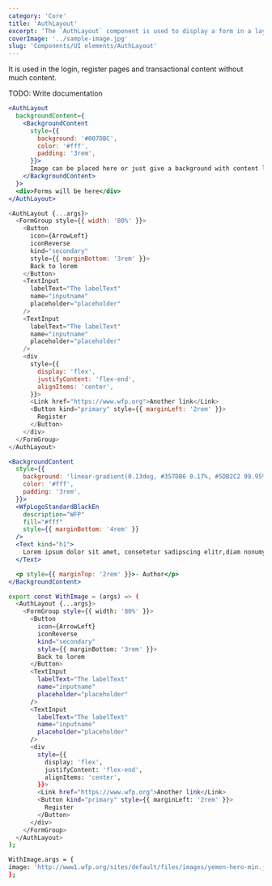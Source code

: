 ```yaml
---
category: 'Core'
title: 'AuthLayout'
excerpt: 'The `AuthLayout` component is used to display a form in a layout with a background image or content.'
coverImage: '../sample-image.jpg'
slug: 'Components/UI elements/AuthLayout'
---
```


It is used in the login, register pages and transactional content without much content.

TODO: Write documentation

```jsx live
<AuthLayout
  backgroundContent={
    <BackgroundContent
      style={{
        background: '#007DBC',
        color: '#fff',
        padding: '3rem',
      }}>
      Image can be placed here or just give a background with content like this
    </BackgroundContent>
  }>
  <div>Forms will be here</div>
</AuthLayout>
```

```js
<AuthLayout {...args}>
  <FormGroup style={{ width: '80%' }}>
    <Button
      icon={ArrowLeft}
      iconReverse
      kind="secondary"
      style={{ marginBottom: '3rem' }}>
      Back to lorem
    </Button>
    <TextInput
      labelText="The labelText"
      name="inputname"
      placeholder="placeholder"
    />
    <TextInput
      labelText="The labelText"
      name="inputname"
      placeholder="placeholder"
    />
    <div
      style={{
        display: 'flex',
        justifyContent: 'flex-end',
        alignItems: 'center',
      }}>
      <Link href="https://www.wfp.org">Another link</Link>
      <Button kind="primary" style={{ marginLeft: '2rem' }}>
        Register
      </Button>
    </div>
  </FormGroup>
</AuthLayout>
```

```jsx
<BackgroundContent
  style={{
    background: 'linear-gradient(0.13deg, #357DB6 0.17%, #5DB2C2 99.95%)',
    color: '#fff',
    padding: '3rem',
  }}>
  <WfpLogoStandardBlackEn
    description="WFP"
    fill="#fff"
    style={{ marginBottom: '4rem' }}
  />
  <Text kind="h1">
    Lorem ipsum dolor sit amet, consetetur sadipscing elitr,diam nonumy eirmod.
  </Text>

  <p style={{ marginTop: '2rem' }}>- Author</p>
</BackgroundContent>
```

```bash
export const WithImage = (args) => (
  <AuthLayout {...args}>
    <FormGroup style={{ width: '80%' }}>
      <Button
        icon={ArrowLeft}
        iconReverse
        kind="secondary"
        style={{ marginBottom: '3rem' }}>
        Back to lorem
      </Button>
      <TextInput
        labelText="The labelText"
        name="inputname"
        placeholder="placeholder"
      />
      <TextInput
        labelText="The labelText"
        name="inputname"
        placeholder="placeholder"
      />
      <div
        style={{
          display: 'flex',
          justifyContent: 'flex-end',
          alignItems: 'center',
        }}>
        <Link href="https://www.wfp.org">Another link</Link>
        <Button kind="primary" style={{ marginLeft: '2rem' }}>
          Register
        </Button>
      </div>
    </FormGroup>
  </AuthLayout>
);

WithImage.args = {
image: 'http://www1.wfp.org/sites/default/files/images/yemen-hero-min.jpg',
};

```
